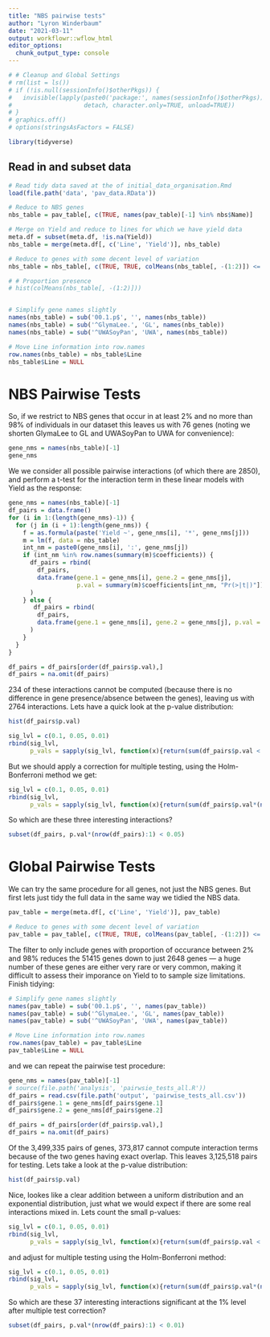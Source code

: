 ```yaml
---
title: "NBS pairwise tests"
author: "Lyron Winderbaum"
date: "2021-03-11"
output: workflowr::wflow_html
editor_options:
  chunk_output_type: console
---
```


```r
# # Cleanup and Global Settings
# rm(list = ls())
# if (!is.null(sessionInfo()$otherPkgs)) {
#   invisible(lapply(paste0('package:', names(sessionInfo()$otherPkgs)),
#                    detach, character.only=TRUE, unload=TRUE))
# }
# graphics.off()
# options(stringsAsFactors = FALSE)

library(tidyverse)
```

## Read in and subset data

```r
# Read tidy data saved at the of initial_data_organisation.Rmd
load(file.path('data', 'pav_data.RData'))

# Reduce to NBS genes
nbs_table = pav_table[, c(TRUE, names(pav_table)[-1] %in% nbs$Name)]

# Merge on Yield and reduce to lines for which we have yield data
meta.df = subset(meta.df, !is.na(Yield))
nbs_table = merge(meta.df[, c('Line', 'Yield')], nbs_table)

# Reduce to genes with some decent level of variation
nbs_table = nbs_table[, c(TRUE, TRUE, colMeans(nbs_table[, -(1:2)]) <= 0.98 & colMeans(nbs_table[, -(1:2)]) >= 0.02)]

# # Proportion presence
# hist(colMeans(nbs_table[, -(1:2)]))


# Simplify gene names slightly
names(nbs_table) = sub('00.1.p$', '', names(nbs_table))
names(nbs_table) = sub('^GlymaLee.', 'GL', names(nbs_table))
names(nbs_table) = sub('^UWASoyPan', 'UWA', names(nbs_table))

# Move Line information into row.names
row.names(nbs_table) = nbs_table$Line
nbs_table$Line = NULL
```


# NBS Pairwise Tests

So, if we restrict to NBS genes that occur in at least 2% and no more than 98% 
of individuals in our dataset this leaves us with 76 genes (noting we shorten 
GlymaLee to GL and UWASoyPan to UWA for convenience):
```r
gene_nms = names(nbs_table)[-1]
gene_nms
```

We we consider all possible pairwise interactions (of which there are 2850), and 
perform a t-test for the interaction term in these linear models with Yield as 
the response:
```r
gene_nms = names(nbs_table)[-1]
df_pairs = data.frame()
for (i in 1:(length(gene_nms)-1)) {
  for (j in (i + 1):length(gene_nms)) {
    f = as.formula(paste('Yield ~', gene_nms[i], '*', gene_nms[j]))
    m = lm(f, data = nbs_table)
    int_nm = paste0(gene_nms[i], ':', gene_nms[j])
    if (int_nm %in% row.names(summary(m)$coefficients)) {
      df_pairs = rbind(
        df_pairs, 
        data.frame(gene.1 = gene_nms[i], gene.2 = gene_nms[j], 
                   p.val = summary(m)$coefficients[int_nm, "Pr(>|t|)"])
      )
    } else {
       df_pairs = rbind(
        df_pairs, 
        data.frame(gene.1 = gene_nms[i], gene.2 = gene_nms[j], p.val = NA)
      ) 
    }
  }
}

df_pairs = df_pairs[order(df_pairs$p.val),]
df_pairs = na.omit(df_pairs)
```

234 of these interactions cannot be computed (because there is no difference in 
gene presence/absence between the genes), leaving us with 2764 interactions.
Lets have a quick look at the p-value distribution:

```r
hist(df_pairs$p.val)
```

```r
sig_lvl = c(0.1, 0.05, 0.01)
rbind(sig_lvl,
      p_vals = sapply(sig_lvl, function(x){return(sum(df_pairs$p.val < x))}))
```

But we should apply a correction for multiple testing, using the Holm-Bonferroni 
method we get: 

```r
sig_lvl = c(0.1, 0.05, 0.01)
rbind(sig_lvl,
      p_vals = sapply(sig_lvl, function(x){return(sum(df_pairs$p.val*(nrow(df_pairs):1) < x))}))
```

So which are these three interesting interactions?

```r
subset(df_pairs, p.val*(nrow(df_pairs):1) < 0.05)
```



# Global Pairwise Tests

We can try the same procedure for all genes, not just the NBS genes. But first 
lets just tidy the full data in the same way we tidied the NBS data.

```r
pav_table = merge(meta.df[, c('Line', 'Yield')], pav_table)

# Reduce to genes with some decent level of variation
pav_table = pav_table[, c(TRUE, TRUE, colMeans(pav_table[, -(1:2)]) <= 0.98 & colMeans(pav_table[, -(1:2)]) >= 0.02)]
```

The filter to only include genes with proportion of occurance between 2% and 98%
reduces the 51415 genes down to just 2648 genes --- a huge number of these genes
are either very rare or very common, making it difficult to assess their 
imporance on Yield to to sample size limitations. Finish tidying:

```r
# Simplify gene names slightly
names(pav_table) = sub('00.1.p$', '', names(pav_table))
names(pav_table) = sub('^GlymaLee.', 'GL', names(pav_table))
names(pav_table) = sub('^UWASoyPan', 'UWA', names(pav_table))

# Move Line information into row.names
row.names(pav_table) = pav_table$Line
pav_table$Line = NULL
```

and we can repeat the pairwise test procedure:
```r
gene_nms = names(pav_table)[-1]
# source(file.path('analysis', 'pairwsie_tests_all.R'))
df_pairs = read.csv(file.path('output', 'pairwise_tests_all.csv'))
df_pairs$gene.1 = gene_nms[df_pairs$gene.1]
df_pairs$gene.2 = gene_nms[df_pairs$gene.2]

df_pairs = df_pairs[order(df_pairs$p.val),]
df_pairs = na.omit(df_pairs)
```

Of the 3,499,335 pairs of genes, 373,817 cannot compute interaction terms because 
of the two genes having exact overlap. This leaves 3,125,518 pairs for testing.
Lets take a look at the p-value distribution:

```r
hist(df_pairs$p.val)
```

Nice, lookes like a clear addition between a uniform distribution and an 
exponential distribution, just what we would expect if there are some real 
interactions mixed in. Lets count the small p-values:

```r
sig_lvl = c(0.1, 0.05, 0.01)
rbind(sig_lvl,
      p_vals = sapply(sig_lvl, function(x){return(sum(df_pairs$p.val < x))}))
```

and adjust for multiple testing using the Holm-Bonferroni method: 

```r
sig_lvl = c(0.1, 0.05, 0.01)
rbind(sig_lvl,
      p_vals = sapply(sig_lvl, function(x){return(sum(df_pairs$p.val*(nrow(df_pairs):1) < x))}))
```

So which are these 37 interesting interactions significant at the 1% level after
multiple test correction?

```r
subset(df_pairs, p.val*(nrow(df_pairs):1) < 0.01)
```




